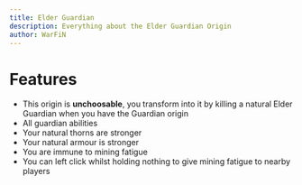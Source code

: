 ```yaml
---
title: Elder Guardian
description: Everything about the Elder Guardian Origin
author: WarFiN
---
```


# Features

- This origin is **unchoosable**, you transform into it by killing a natural Elder Guardian when you have the Guardian origin
- All guardian abilities
- Your natural thorns are stronger
- Your natural armour is stronger
- You are immune to mining fatigue
- You can left click whilst holding nothing to give mining fatigue to nearby players